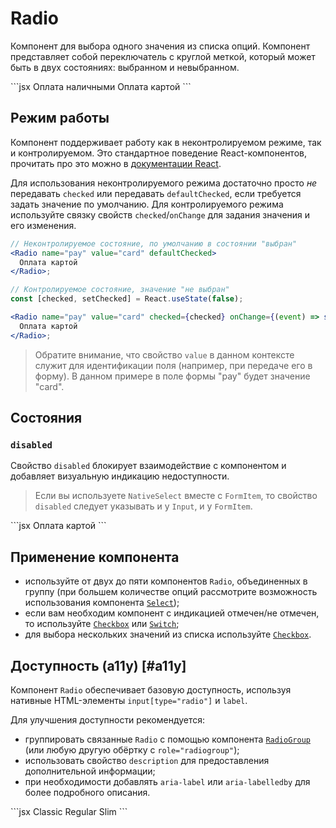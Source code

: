 <Overview>

# Radio

Компонент для выбора одного значения из списка опций.
Компонент представляет собой переключатель с круглой меткой, который может быть в двух состояниях: выбранном и невыбранном.

</Overview>

<Playground>
  ```jsx
  <Radio name="pay" value="cash">
    Оплата наличными
  </Radio>
  <Radio name="pay" value="card">
    Оплата картой
  </Radio>
  ```
</Playground>

## Режим работы

Компонент поддерживает работу как в неконтролируемом режиме, так и контролируемом. Это стандартное поведение
React-компонентов, прочитать про это можно в [документации React](https://react.dev/reference/react-dom/components/input#controlling-an-input-with-a-state-variable).

Для использования неконтролируемого режима достаточно просто _не_ передавать `checked` или передавать `defaultChecked`, если
требуется задать значение по умолчанию.
Для контролируемого режима используйте связку свойств `checked`/`onChange` для задания значения и его изменения.

```jsx
// Неконтролируемое состояние, по умолчанию в состоянии "выбран"
<Radio name="pay" value="card" defaultChecked>
  Оплата картой
</Radio>;

// Контролируемое состояние, значение "не выбран"
const [checked, setChecked] = React.useState(false);

<Radio name="pay" value="card" checked={checked} onChange={(event) => setChecked(true)}>
  Оплата картой
</Radio>;
```

> Обратите внимание, что свойство `value` в данном контексте служит для идентификации поля (например, при передаче его
> в форму). В данном примере в поле формы "pay" будет значение "card".

## Состояния

### `disabled`

Свойство `disabled` блокирует взаимодействие с компонентом и добавляет визуальную индикацию недоступности.

> Если вы используете `NativeSelect` вместе с `FormItem`, то свойство `disabled` следует указывать и у `Input`, и у `FormItem`.

<Playground>
  ```jsx
  <Radio name="pay" value="card" defaultChecked disabled>
    Оплата картой
  </Radio>
  ```
</Playground>

## Применение компонента

- используйте от двух до пяти компонентов `Radio`, объединенных в группу
  (при большем количестве опций рассмотрите возможность использования компонента [`Select`](/components/select));
- если вам необходим компонент с индикацией отмечен/не отмечен,
  то используйте [`Checkbox`](/components/checkbox) или [`Switch`](/components/switch);
- для выбора нескольких значений из списка используйте [`Checkbox`](/components/checkbox).

## Доступность (a11y) [#a11y]

Компонент `Radio` обеспечивает базовую доступность, используя нативные HTML-элементы `input[type="radio"]` и `label`.

Для улучшения доступности рекомендуется:

- группировать связанные `Radio` с помощью компонента [`RadioGroup`](/components/radio-group) (или любую другую обёртку с `role="radiogroup"`);
- использовать свойство `description` для предоставления дополнительной информации;
- при необходимости добавлять `aria-label` или `aria-labelledby` для более подробного описания.

<Playground>
  ```jsx
  <FormItem top="Выберите посадку" topId="placement">
    <RadioGroup aria-labelledby="placement">
      <Radio name="fit" value="classic">
        Classic
      </Radio>
      <Radio name="fit" value="regular">
        Regular
      </Radio>
      <Radio name="fit" value="slim" disabled description="Нет в наличии">
        Slim
      </Radio>
    </RadioGroup>
  </FormItem>
  ```
</Playground>
